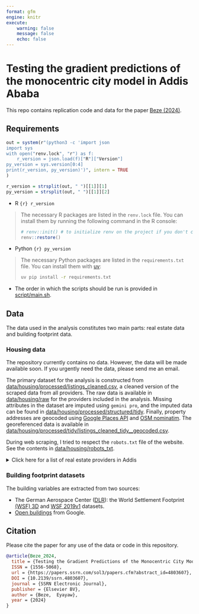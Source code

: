 ```yaml
---
format: gfm
engine: knitr
execute:
    warning: false
    message: false
    echo: false
---
```


<!-- README.md is generated by README.qmd. Please edit that file. -->

# Testing the gradient predictions of the monocentric city model in Addis Ababa

::: callout-note
This repo contains replication code and data for the paper [Beze (2024)](https://papers.ssrn.com/sol3/papers.cfm?abstract_id=4803607).
:::

## Requirements

```r
out = system(r"(python3 -c 'import json
import sys
with open("renv.lock", "r") as f:
    r_version = json.load(f)["R"]["Version"]
py_version = sys.version[0:4]
print(r_version, py_version)')", intern = TRUE
)

r_version = strsplit(out, " ")[[1]][1]
py_version = strsplit(out, " ")[[1]][2]
```

-   R `{r} r_version`

> The necessary R packages are listed in the `renv.lock` file. You can install them by running the following command in the R console:
>
> ```r
> # renv::init() # to initialize renv on the project if you don't clone the repo
> renv::restore()
> ```

-   Python `{r} py_version`

> The necessary Python packages are listed in the `requirements.txt` file. You can install them with [uv](https://github.com/astral-sh/uv):
>
> ``` bash
> uv pip install -r requirements.txt
> ```

- The order in which the scripts should be run is provided in [script/main.sh](./script/main.sh).

## Data

The data used in the analysis constitutes two main parts: real estate data and building footprint data.

### Housing data

::: callout-warning
The repository currently contains no data. However, the data will be made available soon. If you urgently need the data, please send me an email.
:::

The primary dataset for the analysis is constructed from [data/housing/processed/listings_cleaned.csv](data/housing/processed/listings_cleaned.csv), a cleaned version of the scraped data from all providers. The raw data is available in [data/housing/raw](data/housing/raw) for the providers included in the analysis. Missing attributes in the dataset are imputed using `gemini pro`, and the imputed data can be found in [data/housing/processed/structured/tidy](data/housing/processed/structured/tidy/). Finally, property addresses are geocoded using [Google Places API](https://developers.google.com/maps/documentation/places/web-service) and [OSM nominatim](https://nominatim.openstreetmap.org/ui/search.html). The georeferenced data is available in [data/housing/processed/tidy/listings_cleaned_tidy\_\_geocoded.csv](data/housing/processed/tidy/listings_cleaned_tidy__geocoded.csv).

::: callout-important
During web scraping, I tried to respect the `robots.txt` file of the website. See the contents in [data/housing/robots_txt](data/housing/robots_txt/).
:::

<details>
<summary>Click here for a list of real estate providers in Addis</summary>

```r
#| label: tbl-real-estate-providers
#| tbl-cap: "List of online real estate providers"
#| output: asis
library(tinytable)

providers = read.csv("./data/housing/real_estate_providers.csv", header = TRUE)
providers[] = lapply(providers, trimws)

notes = "Notes: The number of ads is as of April 2024. Qefira shut down in June 2023."
providers = read.csv("./data/housing/real_estate_providers.csv")
providers |>
  transform(name = sprintf("[%s](%s)", name, url)) |>
  {
    \(.x) .x[, c("name", "num_ads")]
  }() |>
  sort_by(~ list(-num_ads)) |>
  tt(notes = notes) |>
  format_tt(markdown = TRUE, escape = TRUE) |>
  theme_tt(theme = "resize", direction = "down")
```

</details>

### Building footprint datasets

The building variables are extracted from two sources:

-   The German Aerospace Center ([DLR](https://www.dlr.de/en)): the World Settlement Footprint [(WSF) 3D](https://geoservice.dlr.de/web/maps/eoc:wsf3d) and [WSF 2019v1](https://download.geoservice.dlr.de/WSF2019/) datasets.
-   [Open buildings](https://sites.research.google/open-buildings/) from Google.


## Citation

Please cite the paper for any use of the data or code in this repository.

```bibtex
@article{Beze_2024,
  title = {Testing the Gradient Predictions of the Monocentric City Model in Addis Ababa},
  ISSN = {1556-5068},
  url = {https://papers.ssrn.com/sol3/papers.cfm?abstract_id=4803607},
  DOI = {10.2139/ssrn.4803607},
  journal = {SSRN Electronic Journal},
  publisher = {Elsevier BV},
  author = {Beze,  Eyayaw},
  year = {2024}
}
```